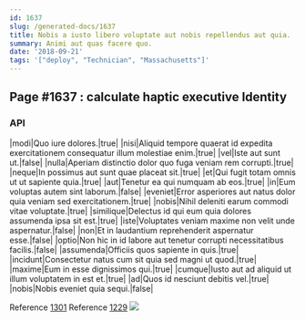 ```yaml
---
id: 1637
slug: /generated-docs/1637
title: Nobis a iusto libero voluptate aut nobis repellendus aut quia.
summary: Animi aut quas facere quo.
date: '2018-09-21'
tags: '["deploy", "Technician", "Massachusetts"]'
---
```


## Page #1637 : calculate haptic executive Identity
### API

|modi|Quo iure dolores.|true|
|nisi|Aliquid tempore quaerat id expedita exercitationem consequatur illum molestiae enim.|true|
|vel|Iste aut sunt ut.|false|
|nulla|Aperiam distinctio dolor quo fuga veniam rem corrupti.|true|
|neque|In possimus aut sunt quae placeat sit.|true|
|et|Qui fugit totam omnis ut ut sapiente quia.|true|
|aut|Tenetur ea qui numquam ab eos.|true|
|in|Eum voluptas autem sint laborum.|false|
|eveniet|Error asperiores aut natus dolor quia veniam sed exercitationem.|true|
|nobis|Nihil deleniti earum commodi vitae voluptate.|true|
|similique|Delectus id qui eum quia dolores assumenda ipsa sit est.|true|
|iste|Voluptates veniam maxime non velit unde aspernatur.|false|
|non|Et in laudantium reprehenderit aspernatur esse.|false|
|optio|Non hic in id labore aut tenetur corrupti necessitatibus facilis.|false|
|assumenda|Officiis quos sapiente in quis.|true|
|incidunt|Consectetur natus cum sit quia sed magni ut quod.|true|
|maxime|Eum in esse dignissimos qui.|true|
|cumque|Iusto aut ad aliquid ut illum voluptatem in est et.|true|
|ad|Quos id nesciunt debitis vel.|true|
|nobis|Nobis eveniet quia sequi.|false|

Reference [1301](/1301)
Reference [1229](/1229)
![](/assets/cats-2.jpg)


